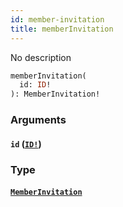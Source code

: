 ```yaml
---
id: member-invitation
title: memberInvitation
---
```


No description

```graphql
memberInvitation(
  id: ID!
): MemberInvitation!

```

### Arguments

#### `id` ([`ID!`](/graphql/scalars/id))

### Type

#### [`MemberInvitation`](/graphql/objects/member-invitation)
